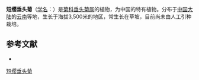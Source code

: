 {{Speciesbox
| name = 短缨垂头菊
| status = 
| status_system = 
| image =
| genus = Cremanthodium
| species = brachychaetum
| authority = Chang
}}

'''短缨垂头菊'''（[[学名|学名]]：{{lang|la|''Cremanthodium brachychaetum''}}）是[[菊科|菊科]][[垂头菊属|垂头菊属]]的植物，为中国的特有植物。分布于[[中国大陆|中国大陆]]的[[云南|云南]]等地，生长于海拔3,500米的地区，常生长在草坡，目前尚未由人工引种栽培。

== 参考文献 ==
<div class="references-small">
* {{cite web| url =http://www.bioinfo.cn/db05/KmzwSpecies.php?action=view&id=4526| title =短缨垂头菊| work =《中国高等植物数据库全库》| publisher =中国科学院微生物研究所| author =昆明植物研究所| accessdate =2009-02-25| archive-date =2018-06-28| archive-url =https://web.archive.org/web/20180628204035/http://www.bioinfo.cn/db05/KmzwSpecies.php?action=view| dead-url =yes}}
</div>
{{Taxonbar|from=Q15231286}}

[[Category:垂头菊属|短缨垂头菊]]


{{植物小作品}}
